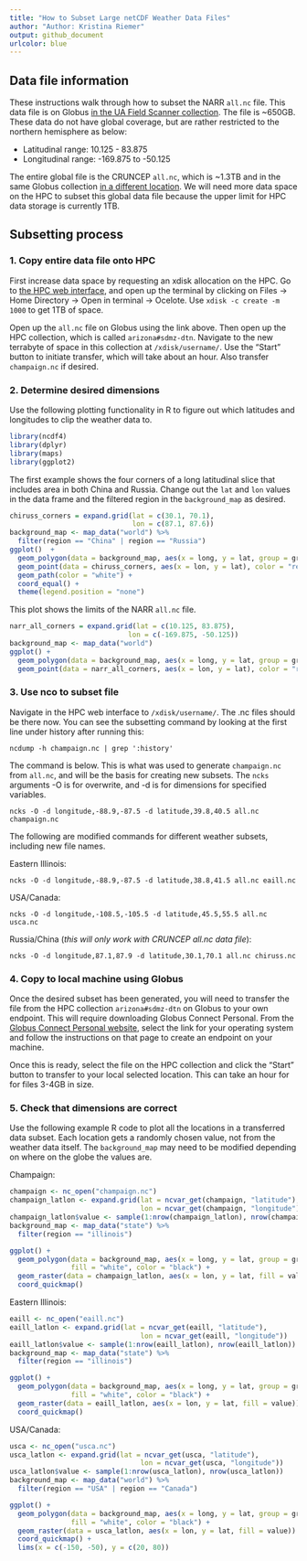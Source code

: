 ```yaml
---
title: "How to Subset Large netCDF Weather Data Files"
author: "Author: Kristina Riemer"
output: github_document
urlcolor: blue
---
```


## Data file information

These instructions walk through how to subset the NARR `all.nc` file. This data file is on Globus [in the UA Field Scanner collection](https://app.globus.org/file-manager?origin_id=cbae3a96-d081-4951-bd1e-a8fda974cefa&origin_path=%2Fmet%2Fnarr%2Fthreehourly%2F). The file is ~650GB. These data do not have global coverage, but are rather restricted to the northern hemisphere as below: 

 * Latitudinal range: 10.125 - 83.875 
 * Longitudinal range: -169.875 to -50.125

The entire global file is the CRUNCEP `all.nc`, which is ~1.3TB and in the same Globus collection [in a different location](https://app.globus.org/file-manager?origin_id=cbae3a96-d081-4951-bd1e-a8fda974cefa&origin_path=%2Fmet%2Fcruncep%2F). We will need more data space on the HPC to subset this global data file because the upper limit for HPC data storage is currently 1TB. 

## Subsetting process

### 1. Copy entire data file onto HPC

First increase data space by requesting an xdisk allocation on the HPC. Go to [the HPC web interface](https://ood.hpc.arizona.edu/pun/sys/dashboard), and open up the terminal by clicking on Files -> Home Directory -> Open in terminal -> Ocelote. Use `xdisk -c create -m 1000` to get 1TB of space.  

Open up the `all.nc` file on Globus using the link above. Then open up the HPC collection, which is called `arizona#sdmz-dtn`. Navigate to the new terrabyte of space in this collection at `/xdisk/username/`. Use the "Start" button to initiate transfer, which will take about an hour. Also transfer `champaign.nc` if desired. 

### 2. Determine desired dimensions

Use the following plotting functionality in R to figure out which latitudes and longitudes to clip the weather data to. 

```r
library(ncdf4)
library(dplyr)
library(maps)
library(ggplot2)
```

The first example shows the four corners of a long latitudinal slice that includes area in both China and Russia. Change out the `lat` and `lon` values in the data frame and the filtered region in the `background_map` as desired. 

```r
chiruss_corners = expand.grid(lat = c(30.1, 70.1),
                              lon = c(87.1, 87.6))
background_map <- map_data("world") %>%
  filter(region == "China" | region == "Russia")
ggplot()  +
  geom_polygon(data = background_map, aes(x = long, y = lat, group = group), fill = NA, color = "black") +
  geom_point(data = chiruss_corners, aes(x = lon, y = lat), color = "red") +
  geom_path(color = "white") +
  coord_equal() +
  theme(legend.position = "none")
```

This plot shows the limits of the NARR `all.nc` file. 

```r
narr_all_corners = expand.grid(lat = c(10.125, 83.875), 
                             lon = c(-169.875, -50.125))
background_map <- map_data("world")
ggplot() +
  geom_polygon(data = background_map, aes(x = long, y = lat, group = group), fill = "white", color = "black") +
  geom_point(data = narr_all_corners, aes(x = lon, y = lat), color = "red")
```

### 3. Use nco to subset file

Navigate in the HPC web interface to `/xdisk/username/`. The .nc files should be there now. You can see the subsetting command by looking at the first line under history after running this: 

```shell
ncdump -h champaign.nc | grep ':history'
```

The command is below. This is what was used to generate `champaign.nc` from `all.nc`, and will be the basis for creating new subsets. The `ncks` arguments -O is for overwrite, and -d is for dimensions for specified variables. 

```shell
ncks -O -d longitude,-88.9,-87.5 -d latitude,39.8,40.5 all.nc champaign.nc
```

The following are modified commands for different weather subsets, including new file names. 

Eastern Illinois: 
```shell
ncks -O -d longitude,-88.9,-87.5 -d latitude,38.8,41.5 all.nc eaill.nc
```

USA/Canada: 
```shell
ncks -O -d longitude,-108.5,-105.5 -d latitude,45.5,55.5 all.nc usca.nc
```

Russia/China (*this will only work with CRUNCEP all.nc data file*):

```shell
ncks -O -d longitude,87.1,87.9 -d latitude,30.1,70.1 all.nc chiruss.nc
```

### 4. Copy to local machine using Globus

Once the desired subset has been generated, you will need to transfer the file from the HPC collection `arizona#sdmz-dtn` on Globus to your own endpoint. This will require downloading Globus Connect Personal. From the [Globus Connect Personal website](https://www.globus.org/globus-connect-personal), select the link for your operating system and follow the instructions on that page to create an endpoint on your machine. 

Once this is ready, select the file on the HPC collection and click the "Start" button to transfer to your local selected location. This can take an hour for for files 3-4GB in size. 

### 5. Check that dimensions are correct

Use the following example R code to plot all the locations in a transferred data subset. Each location gets a randomly chosen value, not from the weather data itself. The `background_map` may need to be modified depending on where on the globe the values are. 

Champaign: 
```r
champaign <- nc_open("champaign.nc")
champaign_latlon <- expand.grid(lat = ncvar_get(champaign, "latitude"), 
                                lon = ncvar_get(champaign, "longitude"))
champaign_latlon$value <- sample(1:nrow(champaign_latlon), nrow(champaign_latlon))
background_map <- map_data("state") %>% 
  filter(region == "illinois")

ggplot() +
  geom_polygon(data = background_map, aes(x = long, y = lat, group = group), 
               fill = "white", color = "black") +
  geom_raster(data = champaign_latlon, aes(x = lon, y = lat, fill = value)) +
  coord_quickmap()
```

Eastern Illinois: 
```r
eaill <- nc_open("eaill.nc")
eaill_latlon <- expand.grid(lat = ncvar_get(eaill, "latitude"), 
                                lon = ncvar_get(eaill, "longitude"))
eaill_latlon$value <- sample(1:nrow(eaill_latlon), nrow(eaill_latlon))
background_map <- map_data("state") %>% 
  filter(region == "illinois")

ggplot() +
  geom_polygon(data = background_map, aes(x = long, y = lat, group = group), 
               fill = "white", color = "black") +
  geom_raster(data = eaill_latlon, aes(x = lon, y = lat, fill = value)) +
  coord_quickmap()
```

USA/Canada: 
```r
usca <- nc_open("usca.nc")
usca_latlon <- expand.grid(lat = ncvar_get(usca, "latitude"), 
                                lon = ncvar_get(usca, "longitude"))
usca_latlon$value <- sample(1:nrow(usca_latlon), nrow(usca_latlon))
background_map <- map_data("world") %>% 
  filter(region == "USA" | region == "Canada")

ggplot() +
  geom_polygon(data = background_map, aes(x = long, y = lat, group = group), 
               fill = "white", color = "black") +
  geom_raster(data = usca_latlon, aes(x = lon, y = lat, fill = value)) +
  coord_quickmap() +
  lims(x = c(-150, -50), y = c(20, 80))
```
